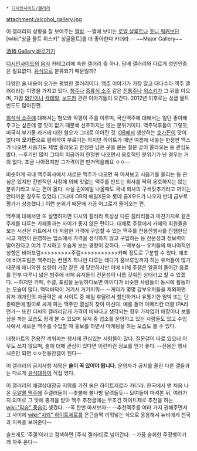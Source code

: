  * [[디시인사이드/갤러리]]

attachment:/alcohol_gallery.jpg

이 갤러리의 성향을 잘 보여주는 [[짤방]].
--짤에 보이는 [[로얄 샬루트]]나 [[조니 워커]]보단 [wiki:"싱글 몰트 위스키" 싱글몰트]를 더 좋아한다 카더라.--
~~Major Gallery~~

[http://gall.dcinside.com/list.php?id=alcohol 酒類 Gallary 바로가기]

[[디시인사이드]]의 [[음식]] 카테고리에 속한 갤러리 중 하나. 담배 갤러리와 다르게 성인인증은 필요없다. [[음식]]으로 분류되기 때문일까?

다양한 [[술]] 내용이 오가는 평범한 갤러리이다. [[맥주]] 이야기가 가장 많고 대다수라 맥주 갤러리라는 이명을 가지고 있다. [[청주]]나 [[증류식 소주]] 같은 [[전통주]]나 [[위스키]]가 그 뒤를 이으며, 가끔 [[와인]]이나 [[칵테일]], [[보드카]] 관련 이야기들이 오간다. 2012년 이후로는 싱글 몰트 빈도도 많아진편.

[[희석식 소주]]에 대해서는 혐오와 악평이 주를 이루며, 국산맥주에 대해서는 일단 좋아해 주고는 싶은데 영 맛이 없기 때문에 선호하지는 않는 분위기이다. 맥주덕후들이 그렇듯, 미국식 부가물 라거에 대한 혐오가 그대로 이어진 것. [[OB]]에서 생산하는 [[호가든]]이 맛이 없다며 '''오가든'''으로 폄하하여 부르기는 하지만 하이트가 매년 여름에 내놓는 한정판 맥스가 나오면 시음기도 제법 올라오고 한정판 남은 곳을 묻는 질문 글이 올라오는 등 관심도 많다. --후기만 많지 그다지 지금까지 한정판 나오면서 옹호적인 분위기가 난 경우는 거의 없다. 조금 나아졌지만 그가격이면 딴거먹을래요 ㅇㅇ--

비슷하게 국내 맥주회사에서 새로운 맥주가 나오면 꼭 마셔보고 시음기를 올리는 등 관심은 있지만 전반적인 사정에 의해 맛없는 맥주를 만드는 회사를 딱히 옹호하지는 않는 분위기라고 보는 편이 옳다. 사실 퀸X에일 나올때도 국내 회사의 구색맞추기라고 까이는 안타까운 경우도 있었다.(그나마 OB의 에일X톤와 롯데 클X우드가 나오자 반대 급부로 평가가 상승했다.) 이런 분위기 때문에 가끔 어그로가 들어오는 편. 

맥주에 대해서만 또 설명하자면 디시의 갤러리 특성상 다른 갤러리들과 마찬가지로 같은 주제를 다루는 카페들과는 사이가 좋지 않은 편이다. 대체로 주갤에서 카페의 회원들을 보는 시선은 마트에서 더 저렴한 가격에 구입할 수 있는 맥주를 전용잔행사를 진행한답시고 개인이 운영하는 업소에서 가격을 생각하지 않고 구입하는 등 전문성과 정보력이 떨어진다고 여겨 무시하고 우습게 보는 경향이 강하다. --맥부심-- 유저들의 매니아적인 성향은 비어포럼>>>>>>>>>주갤>>>>>>>>>>>카페 정도로 구분할 수 있다. 애초에 비어포럼은 맥주라는 컨텐츠 하나만 다루는 데다가 홈브루잉까지 하는 유저들이 많기 때문에 매니악한 성향이 가장 짙은 게 당연하지만 이에 비해 주갤은 알콜이 들어간 음료를 전부 다루니 넓은 범주에 비해 유저들의 전문성이 나름 갖춰진 상태라고 할 수 있겠다. --하지만 카페, 주갤, 포럼을 눈팅하다보면 아이디가 비슷한 사람들이 동시에 활동하는 모습이 많다. 맥덕바닥이 거기서 거기지뭐-- --게다가 몇몇 갑부유저들을 제외하면 유저 개개인의 자금력은 세 사이트 중 제일 후달려서 할인하거나 유통기한 임박 또는 단종때문에 떨이로 싸게 파는 맥주만 열심히 찾아 마신다. 예를 들어 아메리칸 더블 IPA라던가--
또한 디씨의 갤러리답게 가격이 비싸다고 생각되는 경우 가차없이 매장이나 보틀샵을 까는 모습도 쉽게 볼 수 있으며 유저 중 업소를 운영하고 있는 사람들도 있고 수입사에서 새로운 맥주를 수입할 때 홍보를 하면서 마케팅을 하는 모습도 볼 수 있다.

대형마트의 전용잔 끼워파는 행사에 관심있는 사람들이 많다. 질문갤이 따로 있으나 아무도 쓰지 않으며, 술에 대해 관심이 있다면 이런저런 정보를 얻기 좋다. --전용잔 행사 시즌만 되면 ㅇㅇ전용잔갤이 된다--

이 갤러리의 공지사항 제목은 '''술이 꼭 있어야 됩니다.''' 운영자가 공지를 올린 다른 갤들과는 다르게 [[유식대장]]이 직접 썼다.

이 갤러리의 애갤삼대장급 지위를 가진 술은 하이트제로라 카더라. 한국에서 맨 처음 나온 [[무알콜 맥주]]에 주갤러들이 --촛불에 불나방 달려들듯-- 모여들어 마셔본 뒤, 여러가지 의미로 그 맛에 충격을 받아 맥주 추천글에는 무조건 하이트제로 추천을 하는 [[wiki:"악습" 풍습]]이 생겼다. --꼭 한번 마셔보자-- --추천맥주를 여러 가지 권해주면서 그 사이에 [[wiki:"지뢰" 하이트제로]]를 은근슬쩍 끼워넣는 식으로 응용해서 뉴비에게 천국과 지옥을 보여준다--

슬프게도 '주갤'이라고 검색하면 [주식 갤러리]로 넘어간다.
--가끔 술취한 주정뱅이가 꽤 자주 온다--
